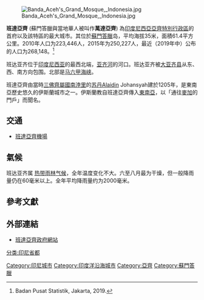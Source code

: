 {{expand|time=2016-05-01T13:21:55+00:00}}
{{Infobox settlement
| name                    = 班達亞齊
| native_name             = Kota Banda Aceh
| native_name_lang        = <!-- ISO 639-2 code e.g. "fr" for French. If more than one, use {{lang}} instead -->
| settlement_type         = [[List_of_regencies_and_cities_of_Indonesia|城市]]
| image_skyline           =Coast of Banda Aceh 2-12-05 050212-N-1450G-241.jpg
| image_alt               = 
| image_caption           = 2005年，海啸后重建中的班达亚齐
| image_flag              = 
| flag_alt                = 
| image_seal              =
| seal_alt                = 
| image_shield            = 
| shield_alt              = 
| nickname                = ''City of Thousand Coffee Shops''<br>''City of Islamic Law''
| motto                   = ''Saboeh Pakat Tabangun Banda''
| image_map               =
| map_alt                 = 
| map_caption             = 
| pushpin_map             = Indonesia Sumatra North
| pushpin_label_position  = right
| pushpin_map_alt         = 
| pushpin_map_caption     = 班達亞齊於蘇門答臘北部位置圖
| pushpin_map1            = Indonesia
| pushpin_label_position1 = bottom
| pushpin_map_alt1        = 
| pushpin_map_caption1    = 班達亞齊於印度尼西亞位置圖
| latd  =5  |latm  =33  |lats  =0  |latNS  = N
| longd =95  |longm =19  |longs =0  |longEW = E
| coor_pinpoint           = 
| coordinates_region      = ID
| coordinates_type        = 
| coordinates_display     = inline,title
| coordinates_footnotes   = ID
| subdivision_type        = [[世界地理索引|國家]]
| subdivision_name        = {{IDN}}
| subdivision_type1       = [[印度尼西亚行政区划|省份]]
| subdivision_name1       = [[亞齊特別行政區|亞齊特別行政區]]
| subdivision_type2       = 
| subdivision_name2       = 
| established_title       = 建立
| established_date        = 1205年4月22日
| leader_title            = 市長
| leader_name             = T Saifuddin TA (Acting Mayor)
| unit_pref               = Metric<!-- or US or UK -->
| area_magnitude          = 
| area_total_km2          = 61.36
| area_metro_km2          = 2935.36
| elevation_m             = 2
| population_as_of        = 2010
| population_note         = 
| population_total        = 174433
| population_metro        = 513698
| population_density_km2  = 3457
| population_density_metro_km2    = 3872
| timezone                = [[印度尼西亚标准时间|WIB]]
| utc_offset              = +7
| timezone1_DST           = 
| utc_offset1_DST         = 
| postal_code_type        = 
| postal_code             =
| area_code_type          = 
| area_code               = +62 651
| iso_code                = 
| website                 = [http://www.bandaacehkota.go.id/ www.bandaacehkota.go.id]
| footnotes               = 
}}
[[File:Banda_Aceh's_Grand_Mosque,_Indonesia.jpg|right]]

'''班達亞齊''' (蘇門答臘與當地華人被叫作'''萬達亞齊''') 為[[印度尼西亞|印度尼西亞]][[亞齊特別行政區|亞齊特別行政區]]的首府以及該特區的最大城市。其位於[[蘇門答臘|蘇門答臘]]岛，平均海拔35米，面積61.4平方公里。2010年人口为223,446人，2015年为250,227人，最近（2019年中）公布的人口为268,148。<ref>Badan Pusat Statistik, Jakarta, 2019.</ref>

班达亚齐位于[[印度尼西亚|印度尼西亚]]的最西北端，[[亚齐河|亚齐河]]的河口。班达亚齐被[[大亚齐县|大亚齐县]]从东、西、南方向包围。北部是[[马六甲海峡|马六甲海峡]]。

班達亞齊由當時[[三佛齊|三佛齊]][[屬國|屬國]][[南浡里|南浡里]]的[[苏丹_(称谓)|苏丹]]Alaidin Johansyah建於1205年，是東南亞歷史悠久的伊斯蘭城市之一。伊斯蘭教自班達亞齊傳入[[東南亞|東南亞]]，以「通往[[麥加|麥加]]的門戶」而聞名。

== 交通 ==
*[[班達亞齊機場|班達亞齊機場]]
==氣候==
班达亚齐属 [[热带雨林气候|热带雨林气候]]，全年温度变化不大。六至八月最为干燥，但一般降雨量仍在60毫米以上。全年平均降雨量约为2000毫米。
{{Weather box
|location = 班達亞齊
|metric first = yes
|single line = yes
|Jan mean C = 27.01
|Feb mean C = 26.88	
|Mar mean C = 27.02
|Apr mean C = 27.30
|May mean C = 27.89
|Jun mean C = 27.99
|Jul mean C = 27.76
|Aug mean C = 27.76
|Sep mean C = 27.12
|Oct mean C = 26.72
|Nov mean C = 26.54
|Dec mean C = 26.86
|Jan precipitation mm = 256
|Feb precipitation mm = 114
|Mar precipitation mm = 117
|Apr precipitation mm = 139
|May precipitation mm = 143
|Jun precipitation mm = 84
|Jul precipitation mm = 95
|Aug precipitation mm = 90
|Sep precipitation mm = 161
|Oct precipitation mm = 200
|Nov precipitation mm = 225
|Dec precipitation mm = 321
|year precipitation mm = 1945
|Jan rain days = 8.5
|Feb rain days = 5.9
|Mar rain days = 7.8
|Apr rain days = 8.8
|May rain days = 12.4
|Jun rain days = 10.3
|Jul rain days = 9.2
|Aug rain days = 10.6
|Sep rain days = 12.5
|Oct rain days = 15.5
|Nov rain days = 14.3
|Dec rain days = 12.7
|source 1 = <ref>{{cite web
| url =http://www.gaisma.com/en/location/banda-aceh.html
| title =Banda Aceh, Indonesia - Solar energy and surface meteorology
| date =August 2011
| accessdate =2012-04-14
| archive-date =2012-08-07
| archive-url =https://www.webcitation.org/69jjsd8Mp?url=http://www.gaisma.com/en/location/banda-aceh.html
| dead-url =no
}}</ref>
|date=2011年8月
}}

==參考文獻==
{{reflist}}
== 外部連結 ==
* [https://web.archive.org/web/20060822160914/http://www.bandaaceh.go.id/ 班達亞齊政府網站]

[[Category:印尼城市|Category:印尼城市]]
[[分类:印尼省都|分类:印尼省都]]
[[Category:印度洋沿海城市|Category:印度洋沿海城市]]
[[Category:亞齊|Category:亞齊]]
[[Category:蘇門答臘|Category:蘇門答臘]]